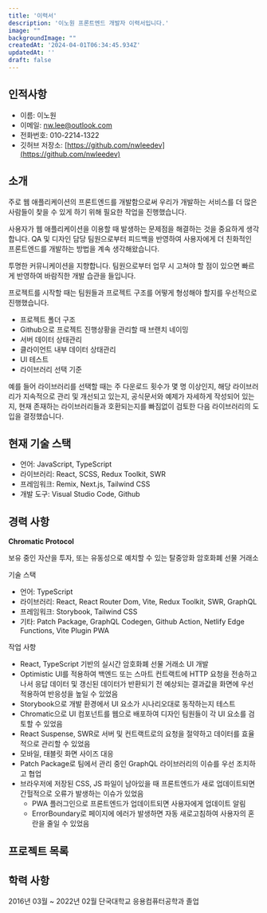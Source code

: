 ```yaml
---
title: '이력서'
description: '이노원 프론트엔드 개발자 이력서입니다.'
image: ""
backgroundImage: ""
createdAt: '2024-04-01T06:34:45.934Z'
updatedAt: ''
draft: false
---
```


## 인적사항

- 이름: 이노원
- 이메일: [nw.lee@outlook.com](mailto:nw.lee@outlook.com)
- 전화번호: 010-2214-1322
- 깃허브 저장소: [https://github.com/nwleedev](https://github.com/nwleedev)

## 소개

주로 웹 애플리케이션의 프론트엔드를 개발함으로써 우리가 개발하는 서비스를 더 많은 사람들이 찾을 수 있게 하기 위해 필요한 작업을 진행했습니다.

사용자가 웹 애플리케이션을 이용할 때 발생하는 문제점을 해결하는 것을 중요하게 생각합니다. QA 및 디자인 담당 팀원으로부터 피드백을 반영하여 사용자에게 더 친화적인 프론트엔드를 개발하는 방법을 계속 생각해왔습니다.

투명한 커뮤니케이션을 지향합니다. 팀원으로부터 업무 시 고쳐야 할 점이 있으면 빠르게 반영하여 바람직한 개발 습관을 들입니다.

프로젝트를 시작할 때는 팀원들과 프로젝트 구조를 어떻게 형성해야 할지를 우선적으로 진행했습니다.

- 프로젝트 폴더 구조
- Github으로 프로젝트 진행상황을 관리할 때 브랜치 네이밍
- 서버 데이터 상태관리
- 클라이언트 내부 데이터 상태관리
- UI 테스트
- 라이브러리 선택 기준

예를 들어 라이브러리를 선택할 때는 주 다운로드 횟수가 몇 명 이상인지, 해당 라이브러리가 지속적으로 관리 및 개선되고 있는지, 공식문서와 예제가 자세하게 작성되어 있는지, 현재 존재하는 라이브러리들과 호환되는지를 빠짐없이 검토한 다음 라이브러리의 도입을 결정했습니다.

## 현재 기술 스택

- 언어: JavaScript, TypeScript
- 라이브러리: React, SCSS, Redux Toolkit, SWR
- 프레임워크: Remix, Next.js, Tailwind CSS
- 개발 도구: Visual Studio Code, Github

## 경력 사항

**Chromatic Protocol**

보유 중인 자산을 투자, 또는 유동성으로 예치할 수 있는 탈중앙화 암호화폐 선물 거래소

기술 스택

- 언어: TypeScript
- 라이브러리: React, React Router Dom, Vite, Redux Toolkit, SWR, GraphQL
- 프레임워크: Storybook, Tailwind CSS
- 기타: Patch Package, GraphQL Codegen, Github Action, Netlify Edge Functions, Vite Plugin PWA

작업 사항

- React, TypeScript 기반의 실시간 암호화폐 선물 거래소 UI 개발
- Optimistic UI를 적용하여 백엔드 또는 스마트 컨트랙트에 HTTP 요청을 전송하고 나서 응답 데이터 및 갱신된 데이터가 반환되기 전 예상되는 결과값을 화면에 우선 적용하여 반응성을 높일 수 있었음
- Storybook으로 개발 환경에서 UI 요소가 시나리오대로 동작하는지 테스트
- Chromatic으로 UI 컴포넌트를 웹으로 배포하여 디자인 팀원들이 각 UI 요소를 검토할 수 있었음
- React Suspense, SWR로 서버 및 컨트랙트로의 요청을 절약하고 데이터를 효율적으로 관리할 수 있었음
- 모바일, 태블릿 화면 사이즈 대응
- Patch Package로 팀에서 관리 중인 GraphQL 라이브러리의 이슈를 우선 조치하고 협업
- 브라우저에 저장된 CSS, JS 파일이 남아있을 때 프론트엔드가 새로 업데이트되면 간헐적으로 오류가 발생하는 이슈가 있었음
  - PWA 플러그인으로 프론트엔드가 업데이트되면 사용자에게 업데이트 알림
  - ErrorBoundary로 페이지에 에러가 발생하면 자동 새로고침하여 사용자의 혼란을 줄일 수 있었음

## 프로젝트 목록



## 학력 사항

2016년 03월 ~ 2022년 02월 단국대학교 응용컴퓨터공학과 졸업
